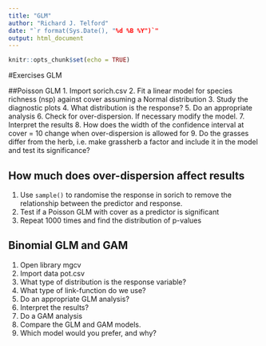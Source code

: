 ```yaml
---
title: "GLM"
author: "Richard J. Telford"
date: "`r format(Sys.Date(), "%d %B %Y")`"
output: html_document
---
```


```r
knitr::opts_chunk$set(echo = TRUE)
```

#Exercises GLM

##Poisson GLM
1. Import sorich.csv
2. Fit a linear model for species richness (nsp) against cover assuming a Normal distribution
3. Study the diagnostic plots
4. What distribution is the response?
5. Do an appropriate analysis
6. Check for over-dispersion. If necessary modify the model.
7. Interpret the results
8. How does the width of the confidence interval at cover = 10 change when over-dispersion is allowed for
9. Do the grasses differ from the herb, i.e. make grassherb a factor and include it in the model and test its significance?


## How much does over-dispersion affect results
1. Use `sample()` to randomise the response in sorich to remove the relationship between the predictor and response.
2. Test if a Poisson GLM with cover as a predictor is significant
3. Repeat 1000 times and find the distribution of p-values

## Binomial GLM and GAM

1. Open library mgcv
2. Import data pot.csv
3. What type of distribution is the response variable?
4. What type of link-function do we use?
5. Do an appropriate GLM analysis?
6. Interpret the results?
7. Do a GAM analysis
8. Compare the GLM and GAM models.
9. Which model would you prefer, and why?